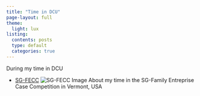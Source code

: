 ```yaml
---
title: "Time in DCU"
page-layout: full
theme:
  light: lux
listing:
  contents: posts
  type: default
  categories: true
---
```


During my time in DCU

- [SG-FECC](vermont.qmd)
  ![SG-FECC Image](vermont.HEIC)
  About my time in the SG-Family Entreprise Case Competition in Vermont, USA